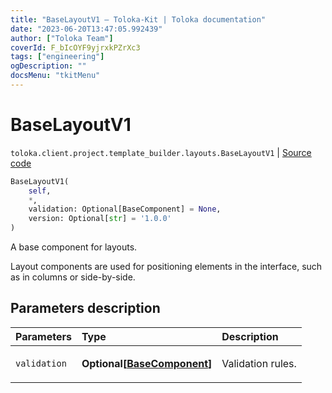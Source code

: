 ```yaml
---
title: "BaseLayoutV1 — Toloka-Kit | Toloka documentation"
date: "2023-06-20T13:47:05.992439"
author: ["Toloka Team"]
coverId: F_bIcOYF9yjrxkPZrXc3
tags: ["engineering"]
ogDescription: ""
docsMenu: "tkitMenu"
---
```


# BaseLayoutV1

`toloka.client.project.template_builder.layouts.BaseLayoutV1` | [Source code](https://github.com/Toloka/toloka-kit/blob/v1.2.0/src/client/project/template_builder/layouts.py#L27)

```python
BaseLayoutV1(
    self,
    *,
    validation: Optional[BaseComponent] = None,
    version: Optional[str] = '1.0.0'
)
```

A base component for layouts.

Layout components are used for positioning elements in the interface, such as in columns or side-by-side.

## Parameters description

| Parameters | Type | Description |
| :----------| :----| :-----------|
`validation`|**Optional\[[BaseComponent](/docs/toloka-kit/reference/toloka.client.project.template_builder.base.BaseComponent)\]**|<p>Validation rules.</p>